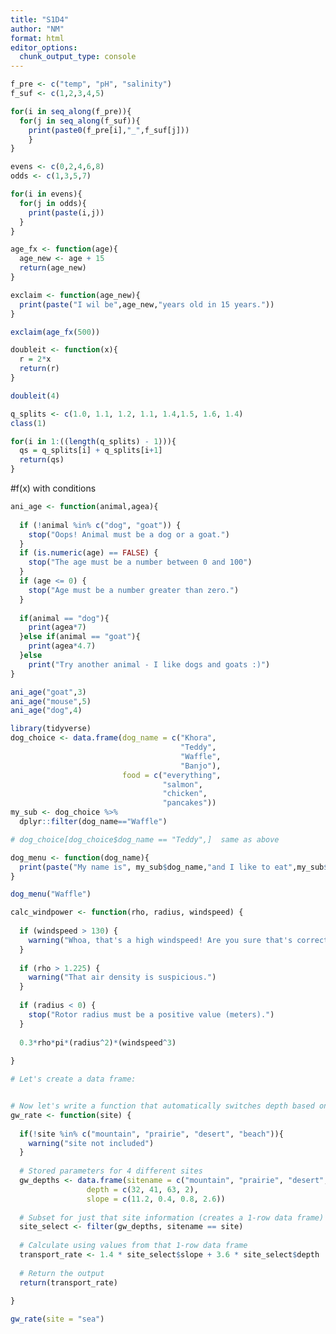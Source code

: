 ```yaml
---
title: "S1D4"
author: "NM"
format: html
editor_options: 
  chunk_output_type: console
---
```


```r
f_pre <- c("temp", "pH", "salinity")
f_suf <- c(1,2,3,4,5)

for(i in seq_along(f_pre)){
  for(j in seq_along(f_suf)){
    print(paste0(f_pre[i],"_",f_suf[j]))
    }
}
```


```r
evens <- c(0,2,4,6,8)
odds <- c(1,3,5,7)

for(i in evens){
  for(j in odds){
    print(paste(i,j))
  }
}
```


```r
age_fx <- function(age){
  age_new <- age + 15
  return(age_new)
}

exclaim <- function(age_new){
  print(paste("I wil be",age_new,"years old in 15 years."))
}

exclaim(age_fx(500))


```


```r

doubleit <- function(x){
  r = 2*x
  return(r)
}

doubleit(4)

```


```r

q_splits <- c(1.0, 1.1, 1.2, 1.1, 1.4,1.5, 1.6, 1.4)
class(1)

for(i in 1:((length(q_splits) - 1))){
  qs = q_splits[i] + q_splits[i+1]
  return(qs)
}
```

#f(x) with conditions
```r

ani_age <- function(animal,agea){
  
  if (!animal %in% c("dog", "goat")) {
    stop("Oops! Animal must be a dog or a goat.")
  }
  if (is.numeric(age) == FALSE) {
    stop("The age must be a number between 0 and 100")
  }
  if (age <= 0) {
    stop("Age must be a number greater than zero.")
  }
  
  if(animal == "dog"){
    print(agea*7)
  }else if(animal == "goat"){
    print(agea*4.7)
  }else
    print("Try another animal - I like dogs and goats :)")
}

ani_age("goat",3)
ani_age("mouse",5)
ani_age("dog",4)
```

```r
library(tidyverse)
dog_choice <- data.frame(dog_name = c("Khora",
                                      "Teddy",
                                      "Waffle",
                                      "Banjo"),
                         food = c("everything",
                                  "salmon",
                                  "chicken",
                                  "pancakes"))
my_sub <- dog_choice %>%
  dplyr::filter(dog_name=="Waffle")

# dog_choice[dog_choice$dog_name == "Teddy",]  same as above

dog_menu <- function(dog_name){
  print(paste("My name is", my_sub$dog_name,"and I like to eat",my_sub$food,"."))
}

dog_menu("Waffle")

```

```r

calc_windpower <- function(rho, radius, windspeed) {
  
  if (windspeed > 130) {
    warning("Whoa, that's a high windspeed! Are you sure that's correct?")
  }
  
  if (rho > 1.225) {
    warning("That air density is suspicious.")
  }
  
  if (radius < 0) {
    stop("Rotor radius must be a positive value (meters).")
  }
  
  0.3*rho*pi*(radius^2)*(windspeed^3)
  
}

```

```r
# Let's create a data frame:


# Now let's write a function that automatically switches depth based on
gw_rate <- function(site) {
  
  if(!site %in% c("mountain", "prairie", "desert", "beach")){
    warning("site not included")
  }
  
  # Stored parameters for 4 different sites
  gw_depths <- data.frame(sitename = c("mountain", "prairie", "desert", "beach"),
                 depth = c(32, 41, 63, 2),
                 slope = c(11.2, 0.4, 0.8, 2.6))
  
  # Subset for just that site information (creates a 1-row data frame)
  site_select <- filter(gw_depths, sitename == site)
  
  # Calculate using values from that 1-row data frame
  transport_rate <- 1.4 * site_select$slope + 3.6 * site_select$depth
 
  # Return the output
  return(transport_rate)
  
}

gw_rate(site = "sea")
```

